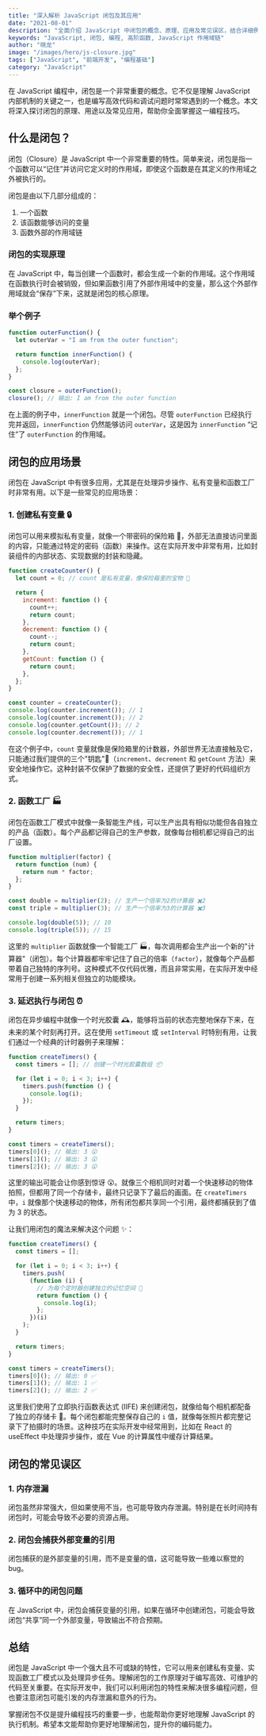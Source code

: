 ```yaml
---
title: "深入解析 JavaScript 闭包及其应用"
date: "2021-08-01"
description: "全面介绍 JavaScript 中闭包的概念、原理、应用及常见误区，结合详细例子帮助更好理解闭包在实际开发中的重要作用。"
keywords: "JavaScript, 闭包, 编程, 高阶函数, JavaScript 作用域链"
author: "晓龙"
image: "/images/hero/js-closure.jpg"
tags: ["JavaScript", "前端开发", "编程基础"]
category: "JavaScript"
---
```


在 JavaScript 编程中，闭包是一个非常重要的概念。它不仅是理解 JavaScript 内部机制的关键之一，也是编写高效代码和调试问题时常常遇到的一个概念。本文将深入探讨闭包的原理、用途以及常见应用，帮助你全面掌握这一编程技巧。

## 什么是闭包？

闭包（Closure）是 JavaScript 中一个非常重要的特性。简单来说，闭包是指一个函数可以“记住”并访问它定义时的作用域，即使这个函数是在其定义的作用域之外被执行的。

闭包是由以下几部分组成的：

1. 一个函数
2. 该函数能够访问的变量
3. 函数外部的作用域链

### 闭包的实现原理

在 JavaScript 中，每当创建一个函数时，都会生成一个新的作用域。这个作用域在函数执行时会被销毁，但如果函数引用了外部作用域中的变量，那么这个外部作用域就会“保存”下来，这就是闭包的核心原理。

### 举个例子

```javascript
function outerFunction() {
  let outerVar = "I am from the outer function";

  return function innerFunction() {
    console.log(outerVar);
  };
}

const closure = outerFunction();
closure(); // 输出: I am from the outer function
```

在上面的例子中，`innerFunction` 就是一个闭包。尽管 `outerFunction` 已经执行完并返回，`innerFunction` 仍然能够访问 `outerVar`，这是因为 `innerFunction` “记住”了 `outerFunction` 的作用域。

## 闭包的应用场景

闭包在 JavaScript 中有很多应用，尤其是在处理异步操作、私有变量和函数工厂时非常有用。以下是一些常见的应用场景：

### 1. 创建私有变量 🔒

闭包可以用来模拟私有变量，就像一个带密码的保险箱 🔐，外部无法直接访问里面的内容，只能通过特定的密码（函数）来操作。这在实际开发中非常有用，比如封装组件的内部状态、实现数据的封装和隐藏。

```javascript
function createCounter() {
  let count = 0; // count 是私有变量，像保险箱里的宝物 💎

  return {
    increment: function () {
      count++;
      return count;
    },
    decrement: function () {
      count--;
      return count;
    },
    getCount: function () {
      return count;
    },
  };
}

const counter = createCounter();
console.log(counter.increment()); // 1
console.log(counter.increment()); // 2
console.log(counter.getCount()); // 2
console.log(counter.decrement()); // 1
```

在这个例子中，`count` 变量就像是保险箱里的计数器，外部世界无法直接触及它，只能通过我们提供的三个"钥匙"🔑（`increment`、`decrement` 和 `getCount` 方法）来安全地操作它。这种封装不仅保护了数据的安全性，还提供了更好的代码组织方式。

### 2. 函数工厂 🏭

闭包在函数工厂模式中就像一条智能生产线，可以生产出具有相似功能但各自独立的产品（函数）。每个产品都记得自己的生产参数，就像每台相机都记得自己的出厂设置。

```javascript
function multiplier(factor) {
  return function (num) {
    return num * factor;
  };
}

const double = multiplier(2); // 生产一个倍率为2的计算器 ✖️2
const triple = multiplier(3); // 生产一个倍率为3的计算器 ✖️3

console.log(double(5)); // 10
console.log(triple(5)); // 15
```

这里的 `multiplier` 函数就像一个智能工厂 🏭，每次调用都会生产出一个新的"计算器"（闭包）。每个计算器都牢牢记住了自己的倍率（`factor`），就像每个产品都带着自己独特的序列号。这种模式不仅代码优雅，而且非常实用，在实际开发中经常用于创建一系列相关但独立的功能模块。

### 3. 延迟执行与闭包 ⏰

闭包在异步编程中就像一个时光胶囊 🕰️，能够将当前的状态完整地保存下来，在未来的某个时刻再打开。这在使用 `setTimeout` 或 `setInterval` 时特别有用，让我们通过一个经典的计时器例子来理解：

```javascript
function createTimers() {
  const timers = []; // 创建一个时光胶囊数组 📦

  for (let i = 0; i < 3; i++) {
    timers.push(function () {
      console.log(i);
    });
  }

  return timers;
}

const timers = createTimers();
timers[0](); // 输出: 3 😮
timers[1](); // 输出: 3 😮
timers[2](); // 输出: 3 😮
```

这里的输出可能会让你感到惊讶 😮。就像三个相机同时对着一个快速移动的物体拍照，但都用了同一个存储卡，最终只记录下了最后的画面。在 `createTimers` 中，`i` 就像那个快速移动的物体，所有闭包都共享同一个引用，最终都捕获到了值为 3 的状态。

让我们用闭包的魔法来解决这个问题 ✨：

```javascript
function createTimers() {
  const timers = [];

  for (let i = 0; i < 3; i++) {
    timers.push(
      (function (i) {
        // 为每个定时器创建独立的记忆空间 💭
        return function () {
          console.log(i);
        };
      })(i)
    );
  }

  return timers;
}

const timers = createTimers();
timers[0](); // 输出: 0 ✅
timers[1](); // 输出: 1 ✅
timers[2](); // 输出: 2 ✅
```

这里我们使用了立即执行函数表达式 (IIFE) 来创建闭包，就像给每个相机都配备了独立的存储卡 💾。每个闭包都能完整保存自己的 `i` 值，就像每张照片都完整记录下了拍摄时的场景。这种技巧在实际开发中经常用到，比如在 React 的 useEffect 中处理异步操作，或在 Vue 的计算属性中缓存计算结果。

## 闭包的常见误区

### 1. 内存泄漏

闭包虽然非常强大，但如果使用不当，也可能导致内存泄漏。特别是在长时间持有闭包时，可能会导致不必要的资源占用。

### 2. 闭包会捕获外部变量的引用

闭包捕获的是外部变量的引用，而不是变量的值，这可能导致一些难以察觉的 bug。

### 3. 循环中的闭包问题

在 JavaScript 中，闭包会捕获变量的引用，如果在循环中创建闭包，可能会导致闭包“共享”同一个外部变量，导致输出不符合预期。

## 总结

闭包是 JavaScript 中一个强大且不可或缺的特性，它可以用来创建私有变量、实现函数工厂模式以及处理异步任务。理解闭包的工作原理对于编写高效、可维护的代码至关重要。在实际开发中，我们可以利用闭包的特性来解决很多编程问题，但也要注意闭包可能引发的内存泄漏和意外的行为。

掌握闭包不仅是提升编程技巧的重要一步，也能帮助你更好地理解 JavaScript 的执行机制。希望本文能帮助你更好地理解闭包，提升你的编码能力。
